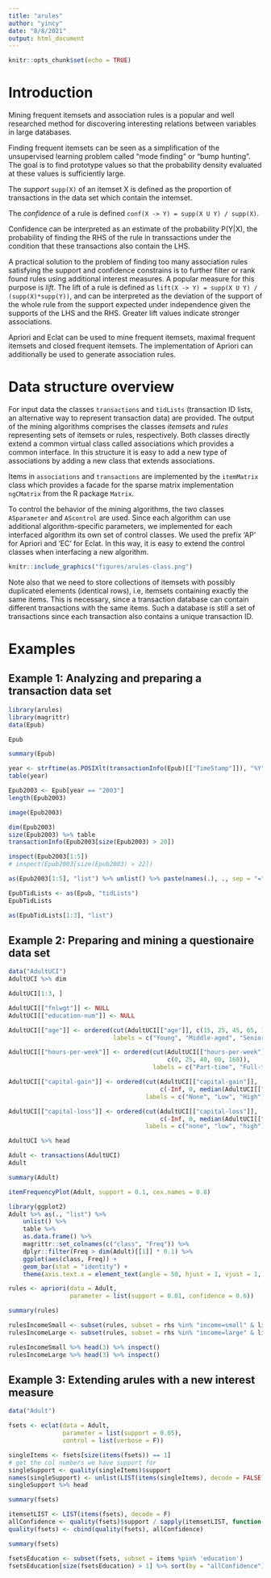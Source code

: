 ```yaml
---
title: "arules"
author: "yincy"
date: "8/8/2021"
output: html_document
---
```


```r
knitr::opts_chunk$set(echo = TRUE)
```

# Introduction
Mining frequent itemsets and association rules is a popular and well researched method for discovering interesting relations between variables in large databases. 

Finding frequent itemsets can be seen as a simplification of the unsupervised learning problem called "mode finding" or "bump hunting". The goal is to find prototype values so that the probability density evaluated at these values is sufficiently large.  

The *support* `supp(X)` of an itemset X is defined as the proportion of transactions in the data set which contain the intemset.   

The *confidence* of a rule is defined `conf(X -> Y) = supp(X U Y) / supp(X)`.  

Confidence can be interpreted as an estimate of the probability P(Y|X), the probability of finding the RHS of the rule in transsactions under the condition that these transactions also contain the LHS.  

A practical solution to the problem of finding too many association rules satisfying the support and confidence constrains is to further filter or rank found rules using additional interest measures. A popular measure for this purpose is *lift*. The lift of a rule is defined as `lift(X -> Y) = supp(X U Y) / (supp(X)*supp(Y))`, and can be interpreted as the deviation of the support of the whole rule from the support expected under independence given the supports of the LHS and the RHS. Greater lift values indicate stronger associations.  

Apriori and Eclat can be used to mine frequent itemsets, maximal frequent itemsets and closed frequent itemsets. The implementation of Apriori can additionally be used to generate association rules.  


# Data structure overview
For input data the classes `transactions` and `tidLists` (transaction ID lists, an alternative way to represent transaction data) are provided. The output of the mining algorithms comprises the classes *itemsets* and *rules* representing sets of itemsets or rules, respectively. Both classes directly extend a common virtual class called associations which provides a common interface. In this structure it is easy to add a new type of associations by adding a new class that extends associations.  

Items in `associations` and `transactions` are implemented by the `itemMatrix` class which provides a facade for the sparse matrix implementation `ngCMatrix` from the R package `Matrix`.  

To control the behavior of the mining algorithms, the two classes `ASparameter` and `AScontrol` are used. Since each algorithm can use additional algorithm-specific parameters, we implemented for each interfaced algorithm its own set of control classes. We used the prefix ‘AP’ for Apriori and ‘EC’ for Eclat. In this way, it is easy to extend the control classes when interfacing a new algorithm.

```r
knitr::include_graphics("figures/arules-class.png")
```

Note also that we need to store collections of itemsets with possibly duplicated elements (identical rows), i.e, itemsets containing exactly the same items. This is necessary, since a transaction database can contain different transactions with the same items. Such a database is still a set of transactions since each transaction also contains a unique transaction ID.  


# Examples  
## Example 1: Analyzing and preparing a transaction data set
```r
library(arules)
library(magrittr)
data(Epub)

Epub
```

```r
summary(Epub)
```

```r
year <- strftime(as.POSIXlt(transactionInfo(Epub)[["TimeStamp"]]), "%Y")
table(year)
```

```r
Epub2003 <- Epub[year == "2003"]
length(Epub2003)
```

```r
image(Epub2003)
```

```r
dim(Epub2003)
size(Epub2003) %>% table
transactionInfo(Epub2003[size(Epub2003) > 20])
```

```r
inspect(Epub2003[1:5])
# inspect(Epub2003[size(Epub2003) > 22])
```

```r
as(Epub2003[1:5], "list") %>% unlist() %>% paste(names(.), ., sep = "=") %>% table %>% barplot()
```

```r
EpubTidLists <- as(Epub, "tidLists")
EpubTidLists
```

```r
as(EpubTidLists[1:3], "list")
```


## Example 2: Preparing and mining a questionaire data set
```r
data("AdultUCI")
AdultUCI %>% dim

AdultUCI[1:3, ]
```

```r
AdultUCI[["fnlwgt"]] <- NULL
AdultUCI[["education-num"]] <- NULL

AdultUCI[["age"]] <- ordered(cut(AdultUCI[["age"]], c(15, 25, 45, 65, 100)), 
                             labels = c("Young", "Middle-aged", "Senior", "Old"))

AdultUCI[["hours-per-week"]] <- ordered(cut(AdultUCI[["hours-per-week"]], 
                                            c(0, 25, 40, 60, 168)), 
                                        labels = c("Part-time", "Full-time", "Over-time", "Workholic"))

AdultUCI[["capital-gain"]] <- ordered(cut(AdultUCI[["capital-gain"]], 
                                          c(-Inf, 0, median(AdultUCI[["capital-gain"]][AdultUCI[["capital-gain"]] > 0]), Inf)), 
                                      labels = c("None", "Low", "High"))

AdultUCI[["capital-loss"]] <- ordered(cut(AdultUCI[["capital-loss"]], 
                                          c(-Inf, 0, median(AdultUCI[["capital-loss"]][AdultUCI[["capital-loss"]] > 0]), Inf)), 
                                      labels = c("none", "low", "high"))

AdultUCI %>% head
```


```r
Adult <- transactions(AdultUCI)
Adult

summary(Adult)
```

```r
itemFrequencyPlot(Adult, support = 0.1, cex.names = 0.8)
```

```r
library(ggplot2)
Adult %>% as(., "list") %>% 
    unlist() %>% 
    table %>% 
    as.data.frame() %>% 
    magrittr::set_colnames(c("class", "Freq")) %>% 
    dplyr::filter(Freq > dim(Adult)[[1]] * 0.1) %>% 
    ggplot(aes(class, Freq)) +
    geom_bar(stat = "identity") +
    theme(axis.text.x = element_text(angle = 50, hjust = 1, vjust = 1, size = 8))
```

```r
rules <- apriori(data = Adult, 
                 parameter = list(support = 0.01, confidence = 0.6))
```


```r
summary(rules)
```

```r
rulesIncomeSmall <- subset(rules, subset = rhs %in% "income=small" & lift > 1.2)
rulesIncomeLarge <- subset(rules, subset = rhs %in% "income=large" & lift > 1.2)

rulesIncomeSmall %>% head(3) %>% inspect()
rulesIncomeLarge %>% head(3) %>% inspect()
```

## Example 3: Extending arules with a new interest measure
```r
data("Adult")

fsets <- eclat(data = Adult, 
               parameter = list(support = 0.05), 
               control = list(verbose = F))
```

```r
singleItems <- fsets[size(items(fsets)) == 1]
# get the col numbers we have support for
singleSupport <- quality(singleItems)$support
names(singleSupport) <- unlist(LIST(items(singleItems), decode = FALSE))
singleSupport %>% head
```

```r
summary(fsets)
```

```r
itemsetLIST <- LIST(items(fsets), decode = F)
allConfidence <- quality(fsets)$support / sapply(itemsetLIST, function(x){max(singleSupport[as.character(x)])})
quality(fsets) <- cbind(quality(fsets), allConfidence)
```

```r
summary(fsets)
```

```r
fsetsEducation <- subset(fsets, subset = items %pin% 'education')
fsetsEducation[size(fsetsEducation) > 1] %>% sort(by = "allConfidence") %>% .[1:3] %>% inspect() 
```






